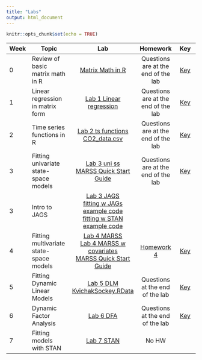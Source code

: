```yaml
---
title: "Labs"
output: html_document
---
```


```r
knitr::opts_chunk$set(echo = TRUE)
```

| Week | Topic  |  Lab  |  Homework |  Key  |
|--|----------|:-------------:|:------:|:------:|
| 0 | Review of basic matrix math in R |  [Matrix Math in R](Labs/Week 0 basic matrix/basic-matrix-math.pdf) |  Questions are at the end of the lab | [Key](Labs/Week 0 basic matrix/basic-matrix-math-key.pdf) |
| 1 | Linear regression in matrix form |  [Lab 1 Linear regression](Labs/Week 1 linear regression/Lab 1 Linear Regression in Matrix Form.pdf) | Questions are at the end of the lab | [Key](Labs/Week 1 linear regression/Homework-Key-Linear-Regression.pdf) |
| 2 | Time series functions in R |  [Lab 2 ts functions](Labs/Week 2 intro to ts/intro-ts-funcs.pdf)<br/>[CO2_data.csv](Labs/Week 2 intro to ts/CO2_data.csv) | Questions are at the end of the lab | [Key](Labs/Week 2 intro to ts/HW2_answer_key_pdf.pdf) |
| 3 | Fitting univariate state-space models |  [Lab 3 uni ss](Labs/Week 3 fitting uni ss models/fitting-univariate-state-space.pdf)<br />[MARSS Quick Start Guide](Files/Quick_Start.pdf) | Questions are at the end of the lab | [Key](Labs/Week 3 fitting uni ss models/fitting-univariate-ss-key.pdf) |
| 3 | Intro to JAGS |  [Lab 3 JAGS](Labs/Week 3 intro to jags/intro-to-jags.pdf)<br/>[fitting w JAGs example code](Labs/Week 3 fitting uni ss models/Fitting univariate state-space models in JAGS.R)<br/>[fitting w STAN example code](Labs/Week 3 Stan code/ss_ar_mean.stan)| |  |
| 4 | Fitting multivariate state-space models |  [Lab 4 MARSS](Labs/Week 4 fitting multi ss models/multivariate-ss.pdf)<br/>[Lab 4 MARSS w covariates](Labs/Week 4 fitting multi ss models/multivariate-ss-with-cov.pdf)<br />[MARSS Quick Start Guide](Files/Quick_Start.pdf)| [Homework 4](Labs/Week 4 fitting multi ss models/Homework-4.pdf) | [Key](Labs/Week 4 fitting multi ss models/multivariate-ss-with-cov-hw-key.pdf) |
| 5 | Fitting Dynamic Linear Models |  [Lab 5 DLM](Labs/Week 5 fitting DLMs/DLM_lab_5.pdf)<br/>[KvichakSockey.RData](Labs/Week 5 fitting DLMs/KvichakSockeye.RData)| Questions at the end of the lab | [Key](Labs/Week 5 fitting DLMs/HW5_answer_key.pdf) |
| 6 | Dynamic Factor Analysis |  [Lab 6 DFA](Labs/Week 6 dynamic factor analysis/Intro_to_DFA.html) | Questions at the end of the lab | [Key](Labs/Week 6 dynamic factor analysis/HW6_answer_key.pdf) |
| 7 | Fitting models with STAN |  [Lab 7 STAN](Labs/Week 7 models in Stan/Lab_7 Fitting models with Stan.html) | No HW |  |